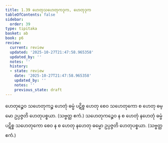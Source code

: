 ```yaml
---
title: 1.39 ဟေတုသဟေတုကဒုက, ဟေတုဒုက
tableOfContents: false
sidebar:
  order: 39
type: tipitaka
basket: ab
book: p6
review:
  current: review
  updated: '2025-10-27T21:47:58.965358'
  updated_by: ''
  notes: ''
  history:
  - state: review
    date: '2025-10-27T21:47:58.965358'
    updated_by: ''
    notes: ''
    previous_state: draft
---
```



<ReviewStatus review={frontmatter.review} showDetails={true} />

<HypothesisAnnotation frontmatter={frontmatter} />

<DynamicBreadcrumb />

<Division number="69" book="p6" e="ch" v="39" p="55">

<Paragraph number="201" book="p6">
ဟေတုဉ္စေဝ သဟေတုကဉ္စ ဟေတုံ ဓမ္မံ ပဋိစ္စ ဟေတု စေဝ သဟေတုကော စ ဟေတု ဓမ္မော ဥပ္ပဇ္ဇတိ ဟေတုပစ္စယာ. (သဗ္ဗတ္ထ ဧကံ.)
</Paragraph>

<Paragraph number="202" book="p6">
သဟေတုကဉ္စေဝ န စ ဟေတုံ နဟေတုံ ဓမ္မံ ပဋိစ္စ သဟေတုကော စေဝ န စ ဟေတု နဟေတု ဓမ္မော ဥပ္ပဇ္ဇတိ ဟေတုပစ္စယာ. (သဗ္ဗတ္ထ ဧကံ.)
</Paragraph>
</Division>